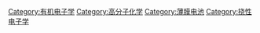 [[Category:有机电子学|Category:有机电子学]]
[[Category:高分子化学|Category:高分子化学]]
[[Category:薄膜电池|Category:薄膜电池]]
[[Category:挠性电子学|Category:挠性电子学]]